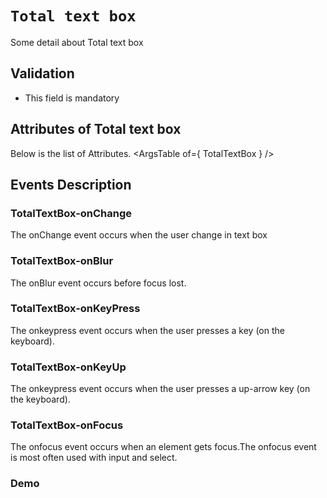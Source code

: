 <!-- Custom-MDX-Documentation.mdx -->

# `Total text box`

 
Some detail about Total text box

## Validation 
- This field is mandatory

## Attributes of Total text box
Below is the list of Attributes.
<ArgsTable of={ TotalTextBox } /> 

## Events Description

### TotalTextBox-onChange

The onChange event occurs when the user change in text box

### TotalTextBox-onBlur

The onBlur event occurs before focus lost.

### TotalTextBox-onKeyPress

The onkeypress event occurs when the user presses a key (on the keyboard).

### TotalTextBox-onKeyUp

The onkeypress event occurs when the user presses a up-arrow key (on the keyboard).

### TotalTextBox-onFocus

The onfocus event occurs when an element gets focus.The onfocus event is most often used with input and select.
### Demo

<Canvas>
<Story id="totaltextbox--primary" />
</Canvas>

 